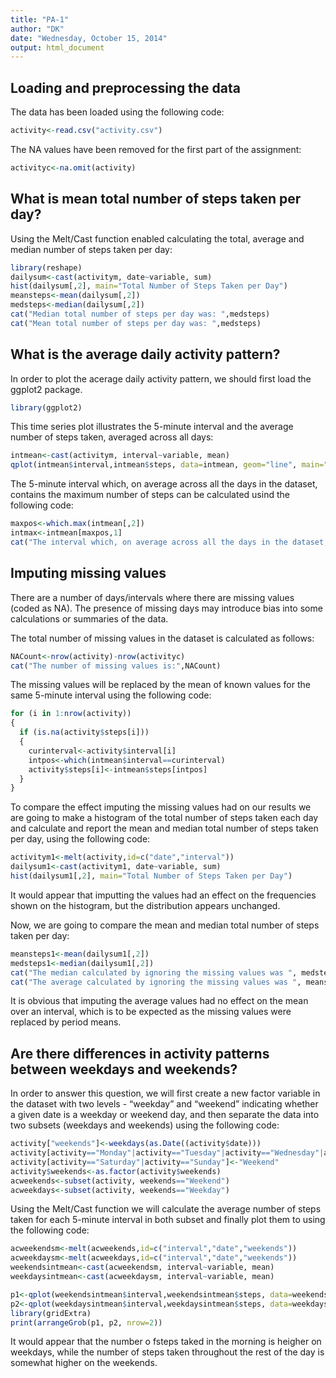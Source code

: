 ```yaml
---
title: "PA-1"
author: "DK"
date: "Wednesday, October 15, 2014"
output: html_document
---
```



Loading and preprocessing the data
----------------------------------

The data has been loaded using the following code:

```r
activity<-read.csv("activity.csv")
```
The NA values have been removed for the first part of the assignment:

```r
activityc<-na.omit(activity)
```

What is mean total number of steps taken per day?
-------------------------------------------------


Using the Melt/Cast function enabled calculating the total, average and median number of steps taken per day:

```r
library(reshape)
dailysum<-cast(activitym, date~variable, sum)
hist(dailysum[,2], main="Total Number of Steps Taken per Day")
meansteps<-mean(dailysum[,2])
medsteps<-median(dailysum[,2])
cat("Median total number of steps per day was: ",medsteps)
cat("Mean total number of steps per day was: ",medsteps)
```

What is the average daily activity pattern?
--------------------------------------------


In order to plot the acerage daily activity pattern, we should first load the ggplot2 package.

```r
library(ggplot2)
```

This time series plot illustrates the 5-minute interval and the average number of steps taken, averaged across all days:

```r
intmean<-cast(activitym, interval~variable, mean)
qplot(intmean$interval,intmean$steps, data=intmean, geom="line", main="Average Daily Activity Pattern", xlab="Interval", ylab="Number of Steps")
```

The 5-minute interval which, on average across all the days in the dataset, contains the maximum number of steps can be calculated usind the following code:

```r
maxpos<-which.max(intmean[,2])
intmax<-intmean[maxpos,1]
cat("The interval which, on average across all the days in the dataset, contains the maximum number of steps is: ",intmax)
```

Imputing missing values
-----------------------

There are a number of days/intervals where there are missing values (coded as NA). The presence of missing days may introduce bias into some calculations or summaries of the data.

The total number of missing values in the dataset is calculated as follows:
```r
NACount<-nrow(activity)-nrow(activityc)
cat("The number of missing values is:",NACount)
```


The missing values will be replaced by the mean of known values for the same 5-minute interval using the following code:
```r
for (i in 1:nrow(activity))
{
  if (is.na(activity$steps[i]))
  {
    curinterval<-activity$interval[i]
    intpos<-which(intmean$interval==curinterval)
    activity$steps[i]<-intmean$steps[intpos]
  }
}
```

To compare the effect imputing the missing values had on our results we are going to make a histogram of the total number of steps taken each day and calculate and report the mean and median total number of steps taken per day, using the following code: 

```r
activitym1<-melt(activity,id=c("date","interval"))
dailysum1<-cast(activitym1, date~variable, sum)
hist(dailysum1[,2], main="Total Number of Steps Taken per Day")
```


It would appear that imputting the values had an effect on the frequencies shown on the histogram, but the distribution appears unchanged.

Now, we are going to compare the  mean and median total number of steps taken per day:

```r
meansteps1<-mean(dailysum1[,2])
medsteps1<-median(dailysum1[,2])
cat("The median calculated by ignoring the missing values was ", medsteps, " vs. ", medsteps1, "calculated by replacing the missing values by the period average")
cat("The average calculated by ignoring the missing values was ", meansteps, " vs. ", meansteps1, "calculated by replacing the missing values by the period average")
```

It is obvious that  imputing the average values had no effect on the mean over an interval, which is to be expected as the missing values were replaced by period means.

Are there differences in activity patterns between weekdays and weekends?
-------------------------------------------------------------------------

In order to answer this question, we will first create a new factor variable in the dataset with two levels - "weekday" and "weekend" indicating whether a given date is a weekday or weekend day, and then separate the data into two subsets (weekdays and weekends) using the following code:
```r
activity["weekends"]<-weekdays(as.Date((activity$date)))
activity[activity=="Monday"|activity=="Tuesday"|activity=="Wednesday"|activity=="Thursday"|activity=="Friday"]<-"Weekday"
activity[activity=="Saturday"|activity=="Sunday"]<-"Weekend"
activity$weekends<-as.factor(activity$weekends)
acweekends<-subset(activity, weekends=="Weekend")
acweekdays<-subset(activity, weekends=="Weekday")
```


Using the Melt/Cast function we will calculate the average number of steps taken for each 5-minute interval in both subset and finally plot them to using the following code:

```r
acweekendsm<-melt(acweekends,id=c("interval","date","weekends"))
acweekdaysm<-melt(acweekdays,id=c("interval","date","weekends"))
weekendsintmean<-cast(acweekendsm, interval~variable, mean)
weekdaysintmean<-cast(acweekdaysm, interval~variable, mean)

p1<-qplot(weekendsintmean$interval,weekendsintmean$steps, data=weekendsintmean, geom="line", main="Average Daily Activity Pattern-Weekends",xlab="Interval", ylab="Number of Steps")+ylim(0,250)
p2<-qplot(weekdaysintmean$interval,weekdaysintmean$steps, data=weekdaysintmean, geom="line", main="Average Daily Activity Pattern-Weekdays",xlab="Interval", ylab="Number of Steps")+ylim(0,250)
library(gridExtra)
print(arrangeGrob(p1, p2, nrow=2))
```

It would appear that the number o fsteps taked in the morning is heigher on weekdays, while the number of steps taken throughout the rest of the day is somewhat higher on the weekends.
